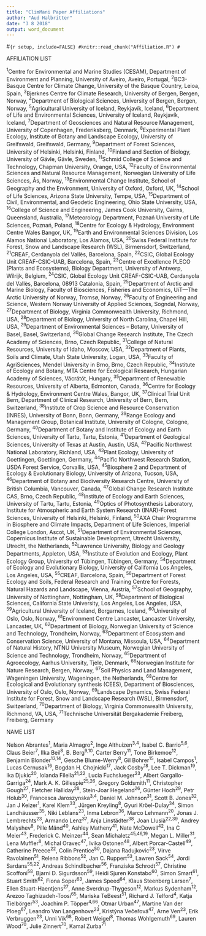 ```yaml
---
title: "ClimMani Paper Affiliations"
author: "Aud Halbritter"
date: "3 8 2018"
output: word_document
---
```


#```{r setup, include=FALSE}
#knitr::read_chunk("Affiliation.R")
#```



AFFILIATION LIST

^1^Centre for Environmental and Marine Studies (CESAM), Department of Environment and Planning, University of Aveiro, Aveiro, Portugal, ^2^BC3-Basque Centre for Climate Change, University of the Basque Country, Leioa, Spain, ^3^Bjerknes Centre for Climate Research, University of Bergen, Bergen, Norway, ^4^Department of Biological Sciences, University of Bergen, Bergen, Norway, ^5^Agricultural University of Iceland, Reykjavík, Iceland, ^6^Department of Life and Environmental Sciences, University of Iceland, Reykjavík, Iceland, ^7^Department of Geosciences and Natural Resource Management, University of Copenhagen, Frederiksberg, Denmark, ^8^Experimental Plant Ecology, Institute of Botany and Landscape Ecology, University of Greifswald, Greifswald, Germany, ^9^Department of Forest Sciences, University of Helsinki, Helsinki, Finland, ^10^Finland and Section of Biology, University of Gävle, Gävle, Sweden, ^11^Schmid College of Science and Technology, Chapman University, Orange, USA, ^12^Faculty of Environmental Sciences and Natural Resource Management, Norwegian University of Life Sciences, Ås, Norway, ^13^Environmental Change Institute, School of Geography and the Environment, University of Oxford, Oxford, UK, ^14^School of Life Sciences, Arizona State University, Tempe, USA, ^15^Department of Civil, Environmental, and Geodetic Engineering, Ohio State University, USA, ^16^College of Science and Engineering, James Cook University, Cairns, Queensland, Australia, ^17^Meteorology Department, Poznań University of Life Sciences,  Poznań, Poland, ^18^Centre for Ecology & Hydrology, Environment Centre Wales Bangor, UK, ^19^Earth and Environmental Sciences Division, Los Alamos National Laboratory, Los Alamos, USA, ^20^Swiss Federal Institute for Forest, Snow and Landscape Research (WSL), Birmensdorf, Switzerland, ^21^CREAF, Cerdanyola del Vallès, Barcelona, Spain, ^22^CSIC, Global Ecology Unit CREAF-CSIC-UAB, Barcelona, Spain, ^23^Centre of Excellence PLECO (Plants and Ecosystems), Biology Department, University of Antwerp, Wilrijk, Belgium, ^24^CSIC, Global Ecology Unit CREAF-CSIC-UAB, Cerdanyola del Vallès, Barcelona, 08913 Catalonia, Spain, ^25^Department of Arctic and Marine Biology, Faculty of Biosciences, Fisheries and Economics, UiT—The Arctic University of Norway, Tromsø, Norway, ^26^Faculty of Engineering and Science, Western Norway University of Applied Sciences, Sogndal, Norway, ^27^Department of Biology, Virginia Commonwealth University, Richmond, USA, ^28^Department of Biology, University of North Carolina, Chapel Hill, USA, ^29^Department of Environmental Sciences – Botany, University of Basel, Basel, Switzerland, ^30^Global Change Research Institute, The Czech Academy of Sciences, Brno, Czech Republic, ^31^College of Natural Resources, University of Idaho, Moscow, USA, ^32^Department of Plants, Soils and Climate, Utah State University, Logan, USA, ^33^Faculty of AgriSciences, Mendel University in Brno, Brno, Czech Republic, ^34^Institute of Ecology and Botany, MTA Centre for Ecological Research, Hungarian Academy of Sciences, Vácrátót, Hungary, ^35^Department of Renewable Resources, University of Alberta, Edmonton, Canada, ^36^Centre for Ecology & Hydrology, Environment Centre Wales, Bangor, UK, ^37^Clinical Trial Unit Bern, Department of Clinical Research, University of Bern, Bern, Switzerland, ^38^Institute of Crop Science and Resource Conservation (INRES), University of Bonn, Bonn, Germany, ^39^Range Ecology and Management Group, Botanical Institute, University of Cologne, Cologne, Germany, ^40^Department of Botany and Institute of Ecology and Earth Sciences, University of Tartu, Tartu, Estonia, ^41^Department of Geological Sciences, University of Texas at Austin, Austin, USA, ^42^Pacific Northwest National Laboratory, Richland, USA, ^43^Plant Ecology, University of Goettingen, Goettingen, Germany, ^44^Pacific Northwest Research Station, USDA Forest Service, Corvallis, USA, ^45^Biosphere 2 and Department of Ecology & Evolutionary Biology, University of Arizona, Tucson, USA, ^46^Department of Botany and Biodiversity Research Centre, University of British Columbia, Vancouver, Canada, ^47^Global Change Research Institute CAS, Brno, Czech Republic, ^48^Institute of Ecology and Earth Sciences, University of Tartu, Tartu, Estonia, ^49^Optics of Photosynthesis Laboratory, Institute for Atmospheric and Earth System Research (INAR)-Forest Sciences, University of Helsinki, Helsinki, Finland, ^50^AXA Chair Programme in Biosphere and Climate Impacts, Department of Life Sciences, Imperial College London, Ascot, UK, ^51^Department of Environmental Sciences, Copernicus Institute of Sustainable Development, Utrecht University, Utrecht, the Netherlands, ^52^Lawrence University, Biology and Geology Departments, Appleton, USA, ^53^Institute of Evolution and Ecology, Plant Ecology Group, University of Tübingen, Tübingen, Germany, ^54^Department of Ecology and Evolutionary Biology, University of California Los Angeles, Los Angeles, USA, ^55^CREAF, Barcelona, Spain, ^56^Department of Forest Ecology and Soils, Federal Research and Training Centre for Forests, Natural Hazards and Landscape, Vienna, Austria, ^57^School of Geography, University of Nottingham, Nottingham, UK, ^58^Department of Biological Sciences, California State University, Los Angeles, Los Angeles, USA, ^59^Agricultural University of Iceland, Borgarnes, Iceland, ^60^University of Oslo, Oslo, Norway, ^61^Environment Centre Lancaster, Lancaster University, Lancaster, UK, ^62^Department of Biology, Norwegian University of Science and Technology, Trondheim, Norway, ^63^Department of Ecosystem and Conservation Science, University of Montana, Missoula, USA, ^64^Department of Natural History, NTNU University Museum, Norwegian University of Science and Technology, Trondheim, Norway, ^65^Department of Agroecology, Aarhus University, Tjele, Denmark, ^66^Norwegian Institute for Nature Research, Bergen, Norway, ^67^Soil Physics and Land Management, Wageningen University, Wageningen, the Netherlands, ^68^Centre for Ecological and Evolutionary synthesis (CEES), Department of Biosciences, University of Oslo, Oslo, Norway, ^69^Landscape Dynamics, Swiss Federal Institute for Forest, Snow and Landscape Research (WSL), Birmensdorf, Switzerland, ^70^Department of Biology, Virginia Commonwealth University, Richmond, VA, USA, ^71^Technische Universität Bergakademie Freiberg, Freiberg, Germany


NAME LIST

Nelson Abrantes^1^, Maria Almagro^2^, Inge Althuizen^3,4^, Isabel C. Barrio^5,6^, Claus Beier^7^, Ilka Beil^8^, B. Berg^9,10^, Carter Berry^11^, Tone Birkemoe^12^, Benjamin Blonder^13,14^, Gesche Blume-Werry^8^, Gil Bohrer^15^, Isabel Campos^1^, Lucas Cernusak^16^, Bogdan H. Chojnicki^17^, Jack Cosby^18^, Lee T. Dickman^19^, Ika Djukic^20^, Iolanda Filella^21,22^, Lucia Fuchslueger^23^, Albert Gargallo-Garriga^24^, Mark A. K. Gillespie^25,26^, Gregory Goldsmith^11^, Christopher Gough^27^, Fletcher Halliday^28^, Stein-Joar Hegeland^26^, Günter Hoch^29^, Petr Holub^30^, Francesca Jaroszynska^3,4^, Daniel M. Johnson^31^, Scott B. Jones^32^, Jan J Keizer^1^, Karel Klem^33^, Jürgen Kreyling^8^, Gyuri Kröel-Dulay^34^, Simon Landhäusser^35^, Niki Leblans^23^, Inma Lebron^36^, Marco Lehmann^20^, Jonas J. Lembrechts^23^, Armando Lenz^37^, Anja Linstädter^38^, Joan Llusià^22,39^, Andrey Malyshev^8^, Pille Mänd^40^, Ashley Matheny^41^, Nate McDowell^42^, Ina C Meier^43^, Frederick C. Meinzer^44^, Sean Michaletz^45,46,19^, Megan L. Miller^31^, Lena Muffler^8^, Michal Oravec^47^, Ivika Ostonen^48^, Albert Porcar-Castell^49^, Catherine Preece^22^, Colin Prentice^50^, Dajana Radujkovic^23^, Virve Ravolainen^51^, Relena Ribbons^52^, Jan C. Ruppert^53^, Lawren Sack^54^, Jordi Sardans^55,22^, Andreas Schindlbacher^56^, Franziska Schrodt^57^, Christine Scoffoni^58^, Bjarni D. Sigurdsson^59^, Heidi Sjuren Konstabo^60^, Simon Smart^61^, Stuart Smith^62^, Fiona Soper^63^, James Speed^64^, Klaus Steenberg Larsen^7^, Ellen Stuart-Haentjens^27^, Anne Sverdrup-Thygeson^12^, Markus Sydenham^12^, Arezoo Taghizadeh-Toosi^65^, Mariska TeBeest^51^, Richard J. Telford^4^, Katja Tielbörger^53^, Joachim P. Töpper^4,66^, Otmar Urban^47^, Martine Van der Ploeg^67^, Leandro Van Langenhove^23^, Kristýna Večeřová^47^, Arne Ven^23^, Erik Verbruggen^23^, Unni Vik^68^, Robert Weigel^8^, Thomas Wohlgemuth^69^, Lauren Wood^70^, Julie Zinnert^70^, Kamal Zurba^71^
